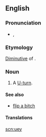 ==English==

===Pronunciation===
* {{a|UK}} {{IPA|/ˈjʊu.ɪi/}}, {{SAMPA|/"ju:.i:/}}
*: {{audio|en-uk-uey.ogg|Audio (UK)}}

===Etymology===
[[diminutive|Diminutive]] of {{term|U}}.

===Noun===
{{en-noun}}

# {{context|British|US|Australia|colloquial}} A [[U-turn]].

====See also====
* [[flip a bitch]] {{qualifier|US}}

====Translations====
{{trans-see|U-turn}}

[[scn:uey]]